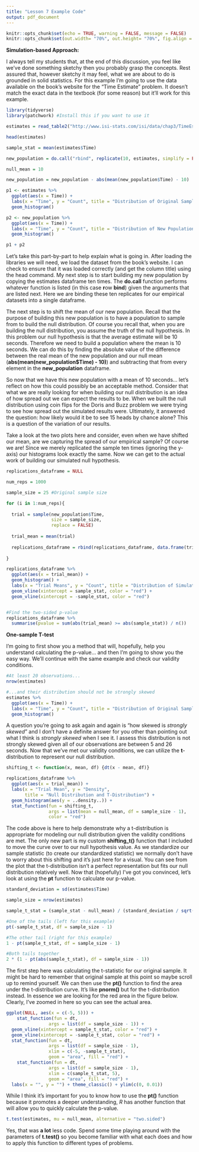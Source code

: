 ```yaml
---
title: "Lesson 7 Example Code"
output: pdf_document
---
```


```r
knitr::opts_chunk$set(echo = TRUE, warning = FALSE, message = FALSE)
knitr::opts_chunk$set(out.width= "70%", out.height= "70%", fig.align = "center") 
```

**Simulation-based Approach:**

I always tell my students that, at the end of this discussion, you feel like we've done something sketchy then you probably grasp the concepts. Rest assured that, however sketchy it may feel, what we are about to do is grounded in solid statistics. For this example I'm going to use the data available on the book's website for the "Time Estimate" problem.  It doesn't match the exact data in the textbook (for some reason) but it'll work for this example.

```r
library(tidyverse)
library(patchwork) #Install this if you want to use it

estimates = read_table2("http://www.isi-stats.com/isi/data/chap3/TimeEstimate.txt")

head(estimates)

sample_stat = mean(estimates$Time)

new_population = do.call("rbind", replicate(10, estimates, simplify = FALSE))

null_mean = 10

new_population = new_population - abs(mean(new_population$Time) - 10)

p1 <- estimates %>%
  ggplot(aes(x = Time)) +
  labs(x = "Time", y = "Count", title = "Distribution of Original Sample") +
  geom_histogram()

p2 <- new_population %>%
  ggplot(aes(x = Time)) +
  labs(x = "Time", y = "Count", title = "Distribution of New Population") +
  geom_histogram()

p1 + p2
```
Let's take this part-by-part to help explain what is going in.  After loading the libraries we will need, we load the dataset from the book's website. I can check to ensure that it was loaded correctly (and get the column title) using the head command. My next step is to start building my new population by copying the estimates dataframe ten times. The **do.call** function performs whatever function is listed (in this case **r**ow **bind**) given the arguments that are listed next. Here we are binding these ten replicates for our empirical datasets into a single dataframe.

The next step is to shift the mean of our new population. Recall that the purpose of building this new population is to have a population to sample from to build the null distribution. Of course you recall that, when you are building the null distribution, you assume the truth of the null hypothesis. In this problem our null hypothesis is that the average estimate will be 10 seconds. Therefore we need to build a population where the mean is 10 seconds. We can do this by finding the absolute value of the difference between the real mean of the new population and our null mean (**abs(mean(new_population$Time) - 10)**) and subtracting that from every element in the **new_population** dataframe.

So now that we have this new population with a mean of 10 seconds... let's reflect on how this could possibly be an acceptable method. Consider that what we are really looking for when building our null distribution is an idea of how spread out we can expect the results to be. When we built the null distribution using coin flips for the Doris and Buzz problem we were trying to see how spread out the simulated results were. Ultimately, it answered the question: how likely would it be to see 15 heads by chance alone? This is a question of the variation of our results.

Take a look at the two plots here and consider, even when we have shifted our mean, are we capturing the spread of our empirical sample? Of course we are! Since we merely replicated the sample ten times (ignoring the y-axis) our histograms look exactly the same. Now we can get to the actual work of building our simulated null hypothesis.

```r
replications_dataframe = NULL

num_reps = 1000

sample_size = 25 #Original sample size

for (i in 1:num_reps){
  
  trial = sample(new_population$Time, 
                 size = sample_size, 
                 replace = FALSE)
  
  trial_mean = mean(trial)
  
  replications_dataframe = rbind(replications_dataframe, data.frame(trial_mean))
  
}

replications_dataframe %>%
  ggplot(aes(x = trial_mean)) +
  geom_histogram() +
  labs(x = "Trial Means", y = "Count", title = "Distribution of Simulated Means") +
  geom_vline(xintercept = sample_stat, color = "red") +
  geom_vline(xintercept = -sample_stat, color = "red")


#Find the two-sided p-value
replications_dataframe %>%
  summarise(pvalue = sum(abs(trial_mean) >= abs(sample_stat)) / n())
```

**One-sample T-test**

I'm going to first show you a method that will, hopefully, help you understand calculating the p-value... and then I'm going to show you the 
easy way. We'll continue with the same example and check our validity conditions.

```r
#At least 20 observations...
nrow(estimates)

#...and their distribution should not be strongly skewed
estimates %>%
  ggplot(aes(x = Time)) +
  labs(x = "Time", y = "Count", title = "Distribution of Original Sample") +
  geom_histogram()
```
A question you're going to ask again and again is "how skewed is *strongly skewed*" and I don't have a definite answer for you other than pointing out what I think is *strongly skewed* when I see it. I assess this distribution is not strongly skewed given all of our observations are between 5 and 26 seconds. Now that we've met our validity conditions, we can utilize the **t**-distribution to represent our null distribution. 

```r
shifting_t <- function(x, mean, df) {dt(x - mean, df)}

replications_dataframe %>%
  ggplot(aes(x = trial_mean)) +
  labs(x = "Trial Mean", y = "Density", 
       title = "Null Distribution and T-Distribution") +
  geom_histogram(aes(y = ..density..)) +
  stat_function(fun = shifting_t, 
                args = list(mean = null_mean, df = sample_size - 1),
                color = "red")
```
The code above is here to help demonstrate why a t-distribution is appropriate for modeling our null distribution given the validity conditions are met. The only new part is my custom **shifting_t()** function that I included to move the curve over to our null hypothesis value. As we standardize our sample statistic (to create our standardized statistic) we normally don't have to worry about this shifting and it's just here for a visual. You can see from the plot that the t-distribution isn't a perfect representation but fits our null distribution relatively well. Now that (hopefully) I've got you convinced, let's look at using the **pt** function to calculate our p-value.

```r
standard_deviation = sd(estimates$Time)

sample_size = nrow(estimates)

sample_t_stat = (sample_stat - null_mean) / (standard_deviation / sqrt(sample_size))

#One of the tails (left for this example)
pt(-sample_t_stat, df = sample_size - 1)

#The other tail (right for this example)
1 - pt(sample_t_stat, df = sample_size - 1)

#Both tails together
2 * (1 - pt(abs(sample_t_stat), df = sample_size - 1))
```
The first step here was calculating the t-statistic for our original sample. It might be hard to remember that original sample at this point so maybe scroll up to remind yourself. We can then use the **pt()** function to find the area under the t-distribution curve. It's like **pnorm()** but for the t-distribution instead. In essence we are looking for the red area in the figure below. Clearly, I've zoomed in here so you can see the actual area.
```r
ggplot(NULL, aes(x = c(-5, 5))) +
    stat_function(fun = dt, 
                args = list(df = sample_size - 1)) +
  geom_vline(xintercept = sample_t_stat, color = "red") +
  geom_vline(xintercept = -sample_t_stat, color = "red") +
  stat_function(fun = dt, 
                args = list(df = sample_size - 1),
                xlim = c(-5, -sample_t_stat),
                geom = "area", fill = "red") +
    stat_function(fun = dt, 
                args = list(df = sample_size - 1),
                xlim = c(sample_t_stat, 5),
                geom = "area", fill = "red") +
  labs(x = "", y = "") + theme_classic() + ylim(c(0, 0.01))
```
While I think it's important for you to know how to use the **pt()** function because it promotes a deeper understanding, *R* has another function that will allow you to quickly calculate the p-value.
```r
t.test(estimates, mu = null_mean, alternative = "two.sided")
```
Yes, that was **a lot** less code. Spend some time playing around with the parameters of **t.test()** so you become familiar with what each does and how to apply this function to different types of problems.